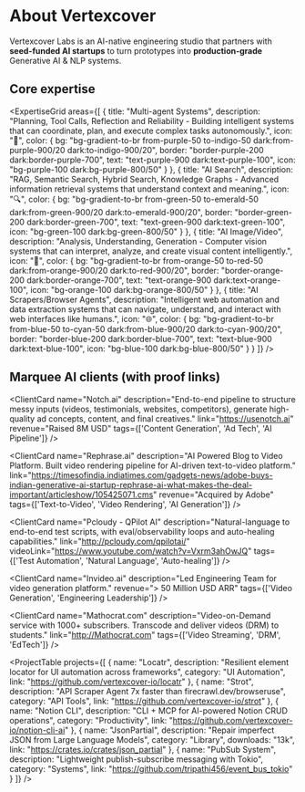 
# About Vertexcover

Vertexcover Labs is an AI-native engineering studio that partners with **seed-funded AI startups** to turn prototypes into **production-grade** Generative AI & NLP systems.

## Core expertise

<ExpertiseGrid areas={[
  {
    title: "Multi-agent Systems",
    description: "Planning, Tool Calls, Reflection and Reliability - Building intelligent systems that can coordinate, plan, and execute complex tasks autonomously.",
    icon: "🤖",
    color: {
      bg: "bg-gradient-to-br from-purple-50 to-indigo-50 dark:from-purple-900/20 dark:to-indigo-900/20",
      border: "border-purple-200 dark:border-purple-700",
      text: "text-purple-900 dark:text-purple-100",
      icon: "bg-purple-100 dark:bg-purple-800/50"
    }
  },
  {
    title: "AI Search",
    description: "RAG, Semantic Search, Hybrid Search, Knowledge Graphs - Advanced information retrieval systems that understand context and meaning.",
    icon: "🔍",
    color: {
      bg: "bg-gradient-to-br from-green-50 to-emerald-50 dark:from-green-900/20 dark:to-emerald-900/20",
      border: "border-green-200 dark:border-green-700",
      text: "text-green-900 dark:text-green-100",
      icon: "bg-green-100 dark:bg-green-800/50"
    }
  },
  {
    title: "AI Image/Video",
    description: "Analysis, Understanding, Generation - Computer vision systems that can interpret, analyze, and create visual content intelligently.",
    icon: "🎨",
    color: {
      bg: "bg-gradient-to-br from-orange-50 to-red-50 dark:from-orange-900/20 dark:to-red-900/20",
      border: "border-orange-200 dark:border-orange-700",
      text: "text-orange-900 dark:text-orange-100",
      icon: "bg-orange-100 dark:bg-orange-800/50"
    }
  },
  {
    title: "AI Scrapers/Browser Agents",
    description: "Intelligent web automation and data extraction systems that can navigate, understand, and interact with web interfaces like humans.",
    icon: "🌐",
    color: {
      bg: "bg-gradient-to-br from-blue-50 to-cyan-50 dark:from-blue-900/20 dark:to-cyan-900/20",
      border: "border-blue-200 dark:border-blue-700",
      text: "text-blue-900 dark:text-blue-100",
      icon: "bg-blue-100 dark:bg-blue-800/50"
    }
  }
]} />

## Marquee AI clients (with proof links)

<div className="grid grid-cols-1 md:grid-cols-2 gap-4 my-6">
  <ClientCard
    name="Springworks (Albus)"
    description="Built an agentic platform with 20+ connectors (email, docs, CRM, tasks), memory layers, guardrails, and safe action execution."
    link="https://jina.ai/news/albus-by-springworks-empowering-employees-with-enterprise-search/"
    videoLink="https://www.youtube.com/watch?v=Cu9UW1Tscj4"
    revenue="> 25 Million USD ARR"
    tags={['Multi-agent', 'Enterprise Search', 'Connectors']}
  />
  
  <ClientCard
    name="Notch.ai"
    description="End-to-end pipeline to structure messy inputs (videos, testimonials, websites, competitors), generate high-quality ad concepts, content, and final creatives."
    link="https://usenotch.ai"
    revenue="Raised 8M USD"
    tags={['Content Generation', 'Ad Tech', 'AI Pipeline']}
  />
  
  <ClientCard
    name="Rephrase.ai"
    description="AI Powered Blog to Video Platform. Built video rendering pipeline for AI-driven text-to-video platform."
    link="https://timesofindia.indiatimes.com/gadgets-news/adobe-buys-indian-generative-ai-startup-rephrase-ai-what-makes-the-deal-important/articleshow/105425071.cms"
    revenue="Acquired by Adobe"
    tags={['Text-to-Video', 'Video Rendering', 'AI Generation']}
  />
  
  <ClientCard
    name="Pcloudy - QPilot AI"
    description="Natural-language to end-to-end test scripts, with eval/observability loops and auto-healing capabilities."
    link="http://pcloudy.com/qpilotai/"
    videoLink="https://www.youtube.com/watch?v=Vxrm3ahOwJQ"
    tags={['Test Automation', 'Natural Language', 'Auto-healing']}
  />
  
  <ClientCard
    name="Invideo.ai"
    description="Led Engineering Team for video generation platform."
    revenue="> 50 Million USD ARR"
    tags={['Video Generation', 'Engineering Leadership']}
  />
  
  <ClientCard
    name="Mathocrat.com"
    description="Video-on-Demand service with 1000+ subscribers. Transcode and deliver videos (DRM) to students."
    link="http://Mathocrat.com"
    tags={['Video Streaming', 'DRM', 'EdTech']}
  />
</div>

<ProjectTable projects={[
  {
    name: "Locatr",
    description: "Resilient element locator for UI automation across frameworks",
    category: "UI Automation",
    link: "https://github.com/vertexcover-io/locatr"
  },
  {
    name: "Strot",
    description: "API Scraper Agent 7x faster than firecrawl.dev/browseruse",
    category: "API Tools",
    link: "https://github.com/vertexcover-io/strot"
  },
  {
    name: "Notion CLI",
    description: "CLI + MCP for AI-powered Notion CRUD operations",
    category: "Productivity",
    link: "https://github.com/vertexcover-io/notion-cli-ai"
  },
  {
    name: "JsonPartial",
    description: "Repair imperfect JSON from Large Language Models",
    category: "Library",
    downloads: "13k",
    link: "https://crates.io/crates/json_partial"
  },
  {
    name: "PubSub System",
    description: "Lightweight publish-subscribe messaging with Tokio",
    category: "Systems",
    link: "https://github.com/tripathi456/event_bus_tokio"
  }
]} />


<ProfileSection 
  name="Ritesh Kadmawala"
  title="Founder, Vertexcover Labs - AI-native engineering studio"
  imageUrl="https://github.com/kgritesh.png"
  linkedinUrl="https://www.linkedin.com/in/riteshkadmawala/"
  githubUrl="https://github.com/kgritesh"
/>